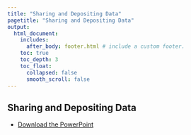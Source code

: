 ```yaml
---
title: "Sharing and Depositing Data"
pagetitle: "Sharing and Depositing Data"
output:
  html_document:
    includes:
      after_body: footer.html # include a custom footer.
    toc: true
    toc_depth: 3
    toc_float:
      collapsed: false
      smooth_scroll: false
---
```


## Sharing and Depositing Data

* [Download the PowerPoint](files/Block6-1_Sharing-Deposit.pptx)

<object class = "pdf" data = "files/Block6-1_Sharing-Deposit.pdf"></object>
